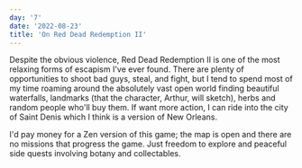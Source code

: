 ```yaml
---
day: '7'
date: '2022-08-23'
title: 'On Red Dead Redemption II'
---
```


Despite the obvious violence, Red Dead Redemption II is one of the most relaxing forms of escapism I've ever found. There are plenty of opportunities to shoot bad guys, steal, and fight, but I tend to spend most of my time roaming around the absolutely vast open world finding beautiful waterfalls, landmarks (that the character, Arthur, will sketch), herbs and random people who'll buy them. If want more action, I can ride into the city of Saint Denis which I think is a version of New Orleans.

I'd pay money for a Zen version of this game; the map is open and there are no missions that progress the game. Just freedom to explore and peaceful side quests involving botany and collectables.
